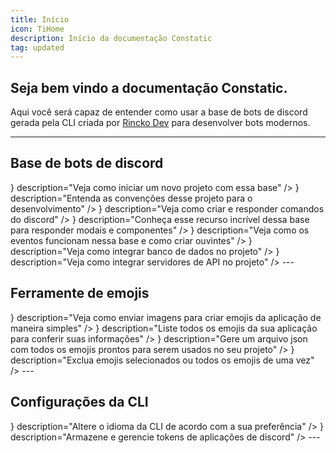 ```yaml
---
title: Início
icon: TiHome
description: Início da documentação Constatic
tag: updated 
---
```


## Seja bem vindo a documentação Constatic.

Aqui você será capaz de entender como usar a base de bots de discord gerada pela CLI criada por [Rincko Dev](https://github.com/rinckodev) para desenvolver bots modernos.

---

## Base de bots de discord

<Cards className="lg:grid-cols-3">
	<Card
		href="/docs/discord/start"
		title="Começando"
		icon={<icons.FaClipboard/>}
		description="Veja como iniciar um novo projeto com essa base"
	/>
	<Card
		href="/docs/discord/conventions"
		title="Convenções"
		icon={<icons.FaHandshake/>}
		description="Entenda as convenções desse projeto para o desenvolvimento"
	/>
	<Card
		href="/docs/discord/commands"
		title="Comandos"
		icon={<icons.HiMiniCommandLine/>}
		description="Veja como criar e responder comandos do discord"
	/>
	<Card
		href="/docs/discord/responders"
		title="Responders"
		icon={<icons.BsFillReplyFill/>}
		description="Conheça esse recurso incrível dessa base para responder modais e componentes"
	/>
	<Card
		href="/docs/discord/events"
		title="Eventos"
		icon={<icons.RiCalendarEventFill/>}
		description="Veja como os eventos funcionam nessa base e como criar ouvintes"
	/>
	<Card
		href="/docs/discord/databases"
		title="Banco de dados"
		icon={<icons.FaDatabase/>}
		description="Veja como integrar banco de dados no projeto"
	/>
	<Card
		href="/docs/discord/servers"
		title="Servidores de API"
		icon={<icons.FaGlobe/>}
		description="Veja como integrar servidores de API no projeto"
	/>
</Cards>
---

## Ferramente de emojis

<Cards className="lg:grid-cols-2">
	<Card
		href="/docs/emojis/upload"
		title="Enviando emojis"
		icon={<icons.HiUpload/>}
		description="Veja como enviar imagens para criar emojis da aplicação de maneira simples"
	/>
	<Card
		href="/docs/emojis/list"
		title="Listando emojis"
		icon={<icons.FaRegListAlt/>}
		description="Liste todos os emojis da sua aplicação para conferir suas informações"
	/>
	<Card
		href="/docs/emojis/file"
		title="Arquivo de emojis"
		icon={<icons.FaFileDownload/>}
		description="Gere um arquivo json com todos os emojis prontos para serem usados no seu projeto"
	/>
	<Card
		href="/docs/emojis/delete"
		title="Deletando emojis"
		icon={<icons.FaTrashAlt/>}
		description="Exclua emojis selecionados ou todos os emojis de uma vez"
	/>
</Cards>
---

## Configurações da CLI

<Cards className="lg:grid-cols-2">
	<Card
		href="/docs/settings/language"
		title="Idioma"
		icon={<icons.IoLanguage/>}
		description="Altere o idioma da CLI de acordo com a sua preferência"
	/>
	<Card
		href="/docs/settings/tokens"
		title="Tokens"
		icon={<icons.IoMdKey/>}
		description="Armazene e gerencie tokens de aplicações de discord"
	/>
</Cards>
---